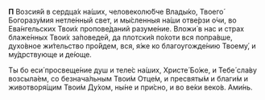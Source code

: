 **П** Возсия́й в сердца́х на́ших, человеколю́бче Влады́ко, Твоего́ Богоразу́мия нетле́нный свет, и мы́сленныя на́ши отве́рзи о́чи, во Ева́нгельских Твои́х пропове́даний разуме́ние. Вложи́ в нас и страх блаже́нных Твои́х за́поведей, да плотски́я по́хоти вся попра́вше, духо́вное жи́тельство про́йдем, вся, я́же ко благоугожде́нию Твоему́, и му́дрствующе и де́юще.

Ты бо еси́ просвеще́ние душ и теле́с на́ших, Христе́ Бо́же, и Тебе́ сла́ву возсыла́ем, со безнача́льным Твои́м Отце́м, и пресвяты́м и благи́м и животворя́щим Твои́м Ду́хом, ны́не и при́сно, и во ве́ки веко́в. Ами́нь.
